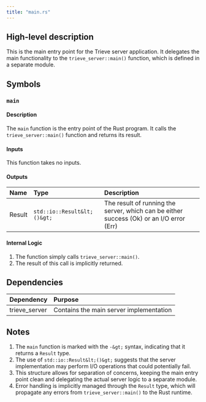 ```yaml
---
title: "main.rs"
---
```


## High-level description
This is the main entry point for the Trieve server application. It delegates the main functionality to the `trieve_server::main()` function, which is defined in a separate module.

## Symbols

### `main`
#### Description
The `main` function is the entry point of the Rust program. It calls the `trieve_server::main()` function and returns its result.

#### Inputs
This function takes no inputs.

#### Outputs
| Name | Type | Description |
|:-----|:-----|:------------|
| Result | `std::io::Result&lt;()&gt;` | The result of running the server, which can be either success (Ok) or an I/O error (Err) |

#### Internal Logic
1. The function simply calls `trieve_server::main()`.
2. The result of this call is implicitly returned.

## Dependencies
| Dependency | Purpose |
|:-----------|:--------|
| trieve_server | Contains the main server implementation |

## Notes
1. The `main` function is marked with the `-&gt;` syntax, indicating that it returns a `Result` type.
2. The use of `std::io::Result&lt;()&gt;` suggests that the server implementation may perform I/O operations that could potentially fail.
3. This structure allows for separation of concerns, keeping the main entry point clean and delegating the actual server logic to a separate module.
4. Error handling is implicitly managed through the `Result` type, which will propagate any errors from `trieve_server::main()` to the Rust runtime.